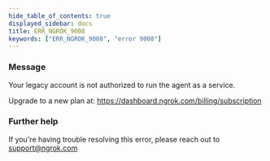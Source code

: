 ```yaml
---
hide_table_of_contents: true
displayed_sidebar: docs
title: ERR_NGROK_9008
keywords: ["ERR_NGROK_9008", "error 9008"]
---
```


### Message

Your legacy account is not authorized to run the agent as a service.

Upgrade to a new plan at: https://dashboard.ngrok.com/billing/subscription

### Further help

If you're having trouble resolving this error, please reach out to [support@ngrok.com](mailto:support@ngrok.com?subject=Help%20with%20ERR_NGROK_9008)
